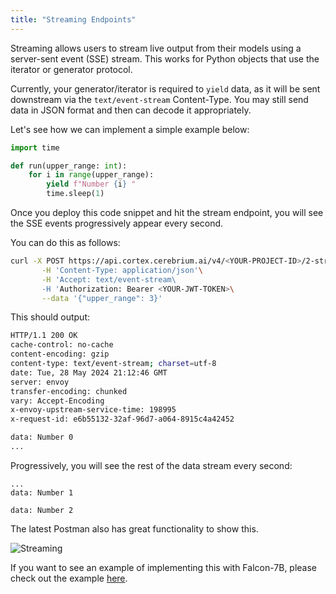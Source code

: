 ```yaml
---
title: "Streaming Endpoints"
---
```


Streaming allows users to stream live output from their models using a server-sent event (SSE) stream.
This works for Python objects that use the iterator or generator protocol.

Currently, your generator/iterator is required to `yield` data, as it will be sent downstream via the `text/event-stream` Content-Type.
You may still send data in JSON format and then can decode it appropriately.

Let's see how we can implement a simple example below:

```python
import time

def run(upper_range: int):
    for i in range(upper_range):
        yield f"Number {i} "
        time.sleep(1)
```

Once you deploy this code snippet and hit the stream endpoint, you will see the SSE events progressively appear every second.

You can do this as follows:

```bash
curl -X POST https://api.cortex.cerebrium.ai/v4/<YOUR-PROJECT-ID>/2-streaming-endpoint/run \
       -H 'Content-Type: application/json'\
       -H 'Accept: text/event-stream\
       -H 'Authorization: Bearer <YOUR-JWT-TOKEN>\
       --data '{"upper_range": 3}'
```

This should output:

```bash
HTTP/1.1 200 OK
cache-control: no-cache
content-encoding: gzip
content-type: text/event-stream; charset=utf-8
date: Tue, 28 May 2024 21:12:46 GMT
server: envoy
transfer-encoding: chunked
vary: Accept-Encoding
x-envoy-upstream-service-time: 198995
x-request-id: e6b55132-32af-96d7-a064-8915c4a42452

data: Number 0
...
```

Progressively, you will see the rest of the data stream every second:

```
...
data: Number 1

data: Number 2
```

The latest Postman also has great functionality to show this.

![Streaming](/images/cortex/streaming-postman.png)

If you want to see an example of implementing this with Falcon-7B, please check out the example [here](https://github.com/CerebriumAI/examples/tree/master/5-large-language-models/2-streaming-endpoint).

